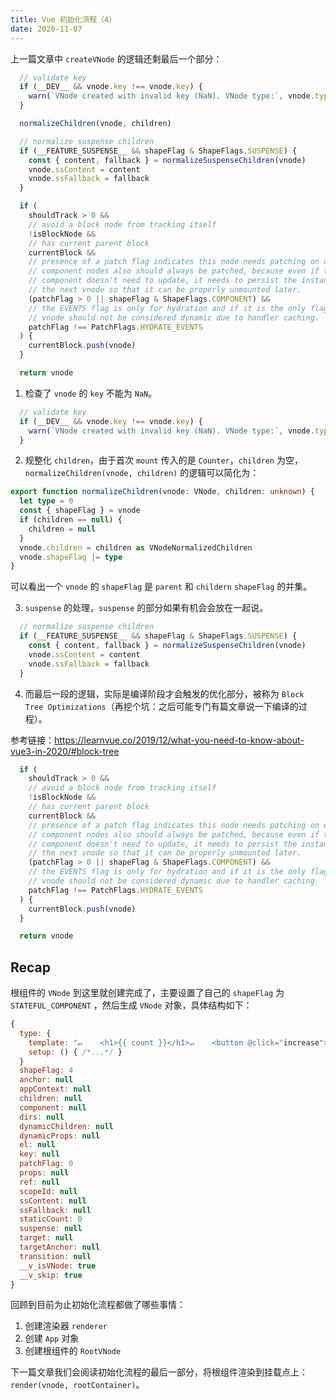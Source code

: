 ```yaml
---
title: Vue 初始化流程（4）
date: 2020-11-07
---
```


上一篇文章中 `createVNode` 的逻辑还剩最后一个部分：

```ts
  // validate key
  if (__DEV__ && vnode.key !== vnode.key) {
    warn(`VNode created with invalid key (NaN). VNode type:`, vnode.type)
  }

  normalizeChildren(vnode, children)

  // normalize suspense children
  if (__FEATURE_SUSPENSE__ && shapeFlag & ShapeFlags.SUSPENSE) {
    const { content, fallback } = normalizeSuspenseChildren(vnode)
    vnode.ssContent = content
    vnode.ssFallback = fallback
  }

  if (
    shouldTrack > 0 &&
    // avoid a block node from tracking itself
    !isBlockNode &&
    // has current parent block
    currentBlock &&
    // presence of a patch flag indicates this node needs patching on updates.
    // component nodes also should always be patched, because even if the
    // component doesn't need to update, it needs to persist the instance on to
    // the next vnode so that it can be properly unmounted later.
    (patchFlag > 0 || shapeFlag & ShapeFlags.COMPONENT) &&
    // the EVENTS flag is only for hydration and if it is the only flag, the
    // vnode should not be considered dynamic due to handler caching.
    patchFlag !== PatchFlags.HYDRATE_EVENTS
  ) {
    currentBlock.push(vnode)
  }

  return vnode
```

1. 检查了 `vnode` 的 `key` 不能为 `NaN`。

```ts
  // validate key
  if (__DEV__ && vnode.key !== vnode.key) {
    warn(`VNode created with invalid key (NaN). VNode type:`, vnode.type)
  }
```

2. 规整化 `children`，由于首次 `mount` 传入的是 `Counter`，`children` 为空，`normalizeChildren(vnode, children)` 的逻辑可以简化为：

```ts
export function normalizeChildren(vnode: VNode, children: unknown) {
  let type = 0
  const { shapeFlag } = vnode
  if (children == null) {
    children = null
  }
  vnode.children = children as VNodeNormalizedChildren
  vnode.shapeFlag |= type
}
```

可以看出一个 `vnode` 的 `shapeFlag` 是 `parent` 和 `childern` `shapeFlag` 的并集。

3. `suspense` 的处理，`suspense` 的部分如果有机会会放在一起说。

```ts
  // normalize suspense children
  if (__FEATURE_SUSPENSE__ && shapeFlag & ShapeFlags.SUSPENSE) {
    const { content, fallback } = normalizeSuspenseChildren(vnode)
    vnode.ssContent = content
    vnode.ssFallback = fallback
  }
```

4. 而最后一段的逻辑，实际是编译阶段才会触发的优化部分，被称为 `Block Tree Optimizations`（再挖个坑：之后可能专门有篇文章说一下编译的过程）。

参考链接：https://learnvue.co/2019/12/what-you-need-to-know-about-vue3-in-2020/#block-tree

```ts
  if (
    shouldTrack > 0 &&
    // avoid a block node from tracking itself
    !isBlockNode &&
    // has current parent block
    currentBlock &&
    // presence of a patch flag indicates this node needs patching on updates.
    // component nodes also should always be patched, because even if the
    // component doesn't need to update, it needs to persist the instance on to
    // the next vnode so that it can be properly unmounted later.
    (patchFlag > 0 || shapeFlag & ShapeFlags.COMPONENT) &&
    // the EVENTS flag is only for hydration and if it is the only flag, the
    // vnode should not be considered dynamic due to handler caching.
    patchFlag !== PatchFlags.HYDRATE_EVENTS
  ) {
    currentBlock.push(vnode)
  }

  return vnode
```

## Recap

根组件的 `VNode` 到这里就创建完成了，主要设置了自己的 `shapeFlag` 为 `STATEFUL_COMPONENT` ，然后生成 `VNode` 对象，具体结构如下：

```js
{
  type: {
    template: "↵    <h1>{{ count }}</h1>↵    <button @click="increase">increase</button>↵  ",
    setup: () { /*...*/ }
  }
  shapeFlag: 4
  anchor: null
  appContext: null
  children: null
  component: null
  dirs: null
  dynamicChildren: null
  dynamicProps: null
  el: null
  key: null
  patchFlag: 0
  props: null
  ref: null
  scopeId: null
  ssContent: null
  ssFallback: null
  staticCount: 0
  suspense: null
  target: null
  targetAnchor: null
  transition: null
  __v_isVNode: true
  __v_skip: true
}
```

回顾到目前为止初始化流程都做了哪些事情：

1. 创建渲染器 `renderer`
2. 创建 `App` 对象
3. 创建根组件的 `RootVNode`

下一篇文章我们会阅读初始化流程的最后一部分，将根组件渲染到挂载点上：`render(vnode, rootContainer)`。
